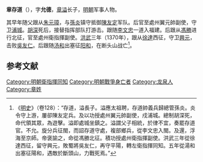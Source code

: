 '''章存道'''（{{bd|？||1372年||catIdx=Z}}），字'''允德'''，[[章溢|章溢]]长子，[[明朝|明朝]]军事人物。

其早年随父跟从[[朱元璋|朱元璋]]，与[[孫炎|孫炎]]镇守抵御[[陳友定|陳友定]]军队。后官至處州翼元帥副使，守卫[[浦城|浦城]]。[[胡深|胡深]]死后，接替指挥部队打游击。跟随[[李文忠|李文忠]]一道入福建。后跟从[[馮勝|馮勝]]进行北征，官至處州衛指揮副使。[[洪武|洪武]]三年（1370年），跟从[[徐達|徐達]]西征，守卫[[興元|興元]]，击败[[吳友仁|吳友仁]]。后跟随[[汤和|汤和]]出塞征[[阳和|阳和]]，在断头山战亡<ref>《[[明史|明史]]》（卷128）：“存道，溢長子。溢應太祖聘，存道帥義兵歸總管孫炎。炎令守上游，屢卻陳友定兵。及以功授處州翼元帥副使，戍浦城。總制胡深死，命代領其眾，為遊擊。溢即處城坐鎮之。溢謂父子相統，於律不宜，奏罷存道官。不允。旋分兵征閩，而詔存道守處，複部鄉兵，從李文忠入閩。及還，浮海至京師。帝褒諭之，命從馮勝北征。積功授處州衛指揮副使。洪武三年從徐達西征，留守興元，敗蜀將吳友仁，再守平陽，轉左衛指揮同知。五年從湯和出塞征陽和，遇敵於斷頭山，力戰死焉。”</ref>。

==参考文献==
{{wikisource|明史/卷128}}
<div class="references-small">
<references></references>
</div>

{{明朝人物小作品}}
[[Category:明朝衛指揮同知|Category:明朝衛指揮同知]]
[[Category:明朝戰爭身亡者|Category:明朝戰爭身亡者]]
[[Category:龙泉人|Category:龙泉人]]
[[Category:章姓|Category:章姓]]